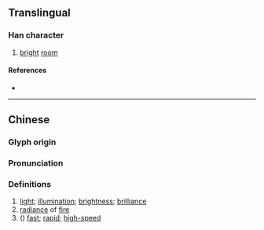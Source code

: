 {{character info}}
==Translingual==

===Han character===
{{Han char|rn=86|rad=火|as=09|sn=13|four=96827|canj=FWB|ids=⿰火胃}}

# [[bright]] [[room]]

====References====
* {{Han ref|kx=0677.200|dkj=19212|dj=1088.070|hdz=32218.010|uh=715F|ud=29023|bh=DE7C|bd=56956}}

----

==Chinese==
{{zh-forms}}

===Glyph origin===
{{Han etym}}

===Pronunciation===
{{zh-pron
|m=wèi,zhá
|m-s=
|dg=
|c=wai6
|c-t=
|g=
|h=pfs=
|j=
|mb=
|md=
|mn=
|mn-t=
|w=
|x=
|mc=y
|oc=y
|cat=
}}

===Definitions===
{{zh-hanzi}}

# [[light]]; [[illumination]]; [[brightness]]; [[brilliance]]
# [[radiance]] of [[fire]]
# ({{zh-only|煟煌}}) [[fast]]; [[rapid]]; [[high-speed]]